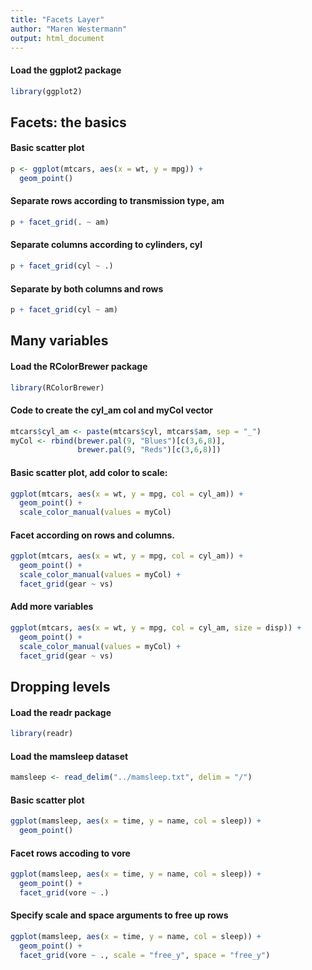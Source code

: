 ```yaml
---
title: "Facets Layer"
author: "Maren Westermann"
output: html_document
---
```


#### Load the ggplot2 package
```r
library(ggplot2)
```


## Facets: the basics 

#### Basic scatter plot
```r
p <- ggplot(mtcars, aes(x = wt, y = mpg)) +
  geom_point()
```

#### Separate rows according to transmission type, am
```r
p + facet_grid(. ~ am)
```

#### Separate columns according to cylinders, cyl
```r
p + facet_grid(cyl ~ .)
```

#### Separate by both columns and rows 
```r
p + facet_grid(cyl ~ am)
```


## Many variables 

#### Load the RColorBrewer package
```r
library(RColorBrewer) 
```

#### Code to create the cyl_am col and myCol vector
```r
mtcars$cyl_am <- paste(mtcars$cyl, mtcars$am, sep = "_")
myCol <- rbind(brewer.pal(9, "Blues")[c(3,6,8)],
               brewer.pal(9, "Reds")[c(3,6,8)])
```

#### Basic scatter plot, add color to scale: 
```r
ggplot(mtcars, aes(x = wt, y = mpg, col = cyl_am)) +
  geom_point() +
  scale_color_manual(values = myCol)
```

#### Facet according on rows and columns. 
```r
ggplot(mtcars, aes(x = wt, y = mpg, col = cyl_am)) +
  geom_point() +
  scale_color_manual(values = myCol) + 
  facet_grid(gear ~ vs)
```

#### Add more variables 
```r
ggplot(mtcars, aes(x = wt, y = mpg, col = cyl_am, size = disp)) +
  geom_point() +
  scale_color_manual(values = myCol) + 
  facet_grid(gear ~ vs)
```


## Dropping levels 

#### Load the readr package
```r
library(readr)
```

#### Load the mamsleep dataset
```r
mamsleep <- read_delim("../mamsleep.txt", delim = "/")
```

#### Basic scatter plot
```r
ggplot(mamsleep, aes(x = time, y = name, col = sleep)) + 
  geom_point()
```

#### Facet rows accoding to vore
```r
ggplot(mamsleep, aes(x = time, y = name, col = sleep)) + 
  geom_point() + 
  facet_grid(vore ~ .)
```

#### Specify scale and space arguments to free up rows
```r
ggplot(mamsleep, aes(x = time, y = name, col = sleep)) + 
  geom_point() + 
  facet_grid(vore ~ ., scale = "free_y", space = "free_y")
```


